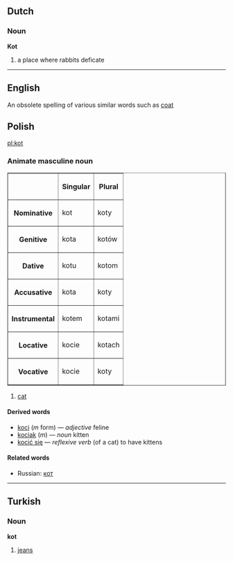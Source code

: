 ==Dutch==
===Noun===
'''Kot'''

# a place where rabbits deficate
----
==English==
An obsolete spelling of various similar words such as [[coat]]

==Polish==
[[pl:kot]]
===Animate masculine noun===
<table border=1>
<tr><th><th>Singular<th>Plural</tr>
<tr><th>Nominative<td>kot<td>koty</tr>
<tr><th>Genitive<td>kota<td>kotów</tr>
<tr><th>Dative<td>kotu<td>kotom</tr>
<tr><th>Accusative<td>kota<td>koty</tr>
<tr><th>Instrumental<td>kotem<td>kotami</tr>
<tr><th>Locative<td>kocie<td>kotach</tr>
<tr><th>Vocative<td>kocie<td>koty</tr>
</table>

#[[cat]]

====Derived words====
*[[koci]] (''m'' form) &mdash; ''adjective'' feline
*[[kociak]] (''m'') &mdash; ''noun'' kitten
*[[kocić się]] &mdash; ''reflexive verb'' (of a cat) to have kittens

====Related words====
*Russian: [[кот]]
----

==Turkish==
===Noun===
'''kot'''

# [[jeans]]